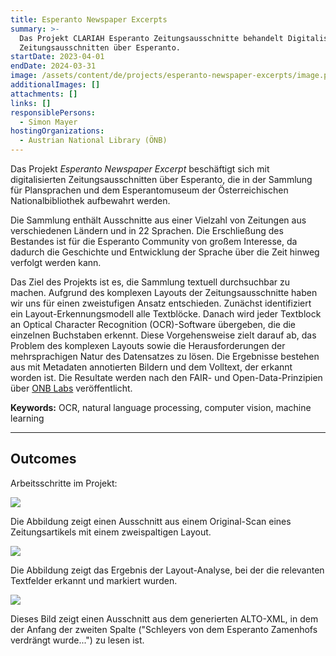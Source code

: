 ```yaml
---
title: Esperanto Newspaper Excerpts
summary: >-
  Das Projekt CLARIAH Esperanto Zeitungsausschnitte behandelt Digitalisate von
  Zeitungsausschnitten über Esperanto.
startDate: 2023-04-01
endDate: 2024-03-31
image: /assets/content/de/projects/esperanto-newspaper-excerpts/image.png
additionalImages: []
attachments: []
links: []
responsiblePersons:
  - Simon Mayer
hostingOrganizations:
  - Austrian National Library (ÖNB)
---
```

Das Projekt *Esperanto Newspaper Excerpt* beschäftigt sich mit digitalisierten Zeitungsausschnitten über Esperanto, die in der Sammlung für Plansprachen und dem Esperantomuseum der Österreichischen Nationalbibliothek aufbewahrt werden.&#x20;

Die Sammlung enthält Ausschnitte aus einer Vielzahl von Zeitungen aus verschiedenen Ländern und in 22 Sprachen. Die Erschließung des Bestandes ist für die Esperanto Community von großem Interesse, da dadurch die Geschichte und Entwicklung der Sprache über die Zeit hinweg verfolgt werden kann.&#x20;

Das Ziel des Projekts ist es, die Sammlung textuell durchsuchbar zu machen. Aufgrund des komplexen Layouts der Zeitungsausschnitte haben wir uns für einen zweistufigen Ansatz entschieden. Zunächst identifiziert ein Layout-Erkennungsmodell alle Textblöcke. Danach wird jeder Textblock an Optical Character Recognition (OCR)-Software übergeben, die die einzelnen Buchstaben erkennt. Diese Vorgehensweise zielt darauf ab, das Problem des komplexen Layouts sowie die Herausforderungen der mehrsprachigen Natur des Datensatzes zu lösen. Die Ergebnisse bestehen aus mit Metadaten annotierten Bildern und dem Volltext, der erkannt worden ist. Die Resultate werden nach den FAIR- und Open-Data-Prinzipien über [ONB Labs](https://labs.onb.ac.at/de/) veröffentlicht.

**Keywords:** OCR, natural language processing, computer vision, machine learning

---

## Outcomes

Arbeitsschritte im Projekt:



![](/assets/content/de/projects/esperanto-newspaper-excerpts/projektbeschreibung-1024x649.png)

Die Abbildung zeigt einen Ausschnitt aus einem Original-Scan eines Zeitungsartikels mit einem zweispaltigen Layout.



![](/assets/content/de/projects/esperanto-newspaper-excerpts/projektbeschreibung-annotiert-1024x649.png)

Die Abbildung zeigt das Ergebnis der Layout-Analyse, bei der die relevanten Textfelder erkannt und markiert wurden.



![](/assets/content/de/projects/esperanto-newspaper-excerpts/projektbeschreibung-code-1024x672.png)

Dieses Bild zeigt einen Ausschnitt aus dem generierten ALTO-XML, in dem der Anfang der zweiten Spalte ("Schleyers von dem Esperanto Zamenhofs verdrängt wurde...") zu lesen ist.

<LinkButton label="weitere CLARIAH-AT Projekte" href="/project-funding" />

<LinkButton label="weitere DHA Projekte" href="/projects" />
